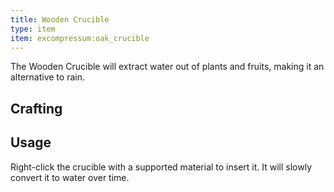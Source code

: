 ```yaml
---
title: Wooden Crucible
type: item
item: excompressum:oak_crucible
---
```


The Wooden Crucible will extract water out of plants and fruits, making it an alternative to rain.

## Crafting

<RecipeContainer>
  <CraftingRecipe recipe="excompressum:oak_crucible" />
  <CraftingRecipe recipe="excompressum:birch_crucible" />
  <CraftingRecipe recipe="excompressum:jungle_crucible" />
  <CraftingRecipe recipe="excompressum:spruce_crucible" />
  <CraftingRecipe recipe="excompressum:dark_oak_crucible" />
  <CraftingRecipe recipe="excompressum:acacia_crucible" />
</RecipeContainer>

## Usage

Right-click the crucible with a supported material to insert it. It will slowly convert it to water over time.
